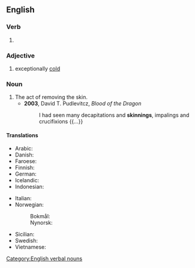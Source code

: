 ==English==

===Verb===
{{head|en|verb form}}

# {{present participle of|en|skin|nocat=1}}

===Adjective===
{{head|en|adjective}}

# {{lb|en|Ireland|colloquial|regarding the|_|weather}} exceptionally [[cold]]
{{rfquote|en}}

===Noun===
{{en-noun}}

# The act of removing the skin.
#* '''2003''', David T. Pudlevitcz, ''Blood of the Dragon''
#*: I had seen many decapitations and '''skinnings''', impalings and crucifixions {{...}}

====Translations====
{{trans-top|act of removing skin}}
* Arabic: {{t|ar|سلخ}}
* Danish: {{t|da|flåning}}
* Faroese: {{t|fo|fletting}}
* Finnish: {{t+|fi|nylkeminen}}
* German: {{t|de|Ausstoßen}}
* Icelandic: {{t|is|fláning|f}}
* Indonesian: {{t+|id|menguliti}}
{{trans-mid}}
* Italian: {{t|it|scorticamento|m}}
* Norwegian:
*: Bokmål: {{t|nb|flåing}}
*: Nynorsk: {{t|nn|flåing}}
* Sicilian: {{t|scn|scurciatina}}
* Swedish: {{t|sv|flåning}}
* Vietnamese: {{t|vi|lột da}}
{{trans-bottom}}

[[Category:English verbal nouns]]